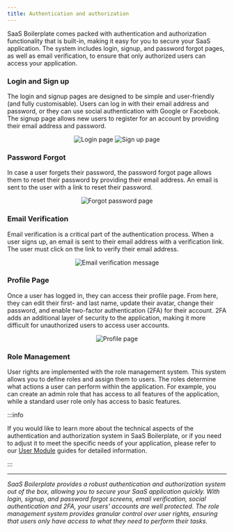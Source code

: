 ```yaml
---
title: Authentication and authorization
---
```



SaaS Boilerplate comes packed with authentication and authorization functionality that is built-in, making it easy for
you to secure your SaaS application. The system includes login, signup, and password forgot pages, as well as email
verification, to ensure that only authorized users can access your application.

### Login and Sign up

The login and signup pages are designed to be simple and user-friendly (and fully customisable). Users can log in with
their email address and password, or they can use social authentication with Google or Facebook. The signup page
allows new users to register for an account by providing their email address and password.

<p align="center">
  <img src={useBaseUrl("img/features/auth/login.png")} alt="Login page" />
  <img src={useBaseUrl("img/features/auth/signup.png")} alt="Sign up page" />
</p>

### Password Forgot

In case a user forgets their password, the password forgot page allows them to reset their password by providing their
email address. An email is sent to the user with a link to reset their password.

<p align="center">
  <img src={useBaseUrl("img/features/auth/password-forgot.png")} alt="Forgot password page" />
</p>

### Email Verification

Email verification is a critical part of the authentication process. When a user signs up, an email is sent to their
email address with a verification link. The user must click on the link to verify their email address.

<p align="center">
  <img src={useBaseUrl("img/features/auth/verification-email.png")} alt="Email verification message" />
</p>

### Profile Page

Once a user has logged in, they can access their profile page. From here, they can edit their first- and last name,
update their avatar, change their password, and enable two-factor authentication (2FA) for their account.
2FA adds an additional layer of security to the application, making it more difficult for unauthorized users to access
user accounts.

<p align="center">
  <img src={useBaseUrl("img/features/auth/profile.png")} alt="Profile page" />
</p>

### Role Management

User rights are implemented with the role management system. This system allows you to define roles and assign them to
users. The roles determine what actions a user can perform within the application. For example, you can create an admin
role that has access to all features of the application, while a standard user role only has access to basic features.

:::info

If you would like to learn more about the technical aspects of the authentication and authorization system in SaaS
Boilerplate, or if you need to adjust it to meet the specific needs of your application, please refer to our
[User Module](../../../working-with-sb/users) guides for detailed information.

:::

----

_SaaS Boilerplate provides a robust authentication and authorization system out of the box, allowing you to secure your
SaaS application quickly. With login, signup, and password forgot screens, email verification, social authentication
and 2FA, your users' accounts are well protected. The role management system provides granular control over user rights,
ensuring that users only have access to what they need to perform their tasks._